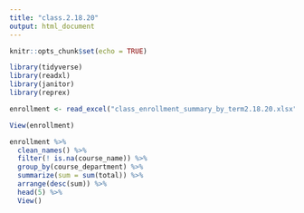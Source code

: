 ```yaml
---
title: "class.2.18.20"
output: html_document
---
```


```r
knitr::opts_chunk$set(echo = TRUE)
```

```r
library(tidyverse)
library(readxl)
library(janitor)
library(reprex)
```

```r
enrollment <- read_excel("class_enrollment_summary_by_term2.18.20.xlsx", skip = 3)
```

```r
View(enrollment)
```

```r
enrollment %>% 
  clean_names() %>%
  filter(! is.na(course_name)) %>%
  group_by(course_department) %>% 
  summarize(sum = sum(total)) %>%
  arrange(desc(sum)) %>% 
  head(5) %>% 
  View()
```





